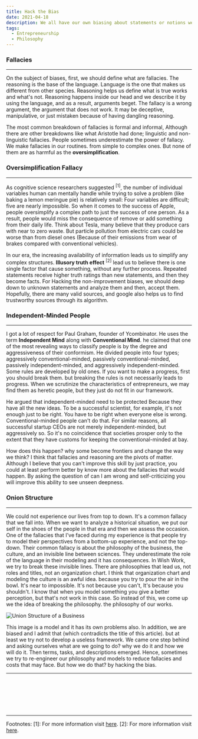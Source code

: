 ```yaml
---
title: Hack the Bias
date: 2021-04-18
description: We all have our own biasing about statements or notions we face. So how should we detect them? are they faulty?
tags:
  - Entrepreneurship
  - Philosophy
---
```


### Fallacies
---
On the subject of biases, first, we should define what are fallacies. The reasoning is the base of the language. Language is the one that makes us different from other
species. Reasoning helps us define what is true works and what's not. Reasoning happens inside our head and we describe it by using the language, and as a result, arguments
beget. The fallacy is a wrong argument, the argument that does not work. It may be deceptive, manipulative, or just mistaken because of having dangling reasoning.

The most common breakdown of fallacies is formal and informal, Although there are other breakdowns like what Aristotle had done; linguistic and non-linguistic fallacies.
People sometimes underestimate the power of fallacy. We make fallacies in our routines. from simple to complex ones. But none of them are as harmful as the <b>oversimplification</b>.

### Oversimplification Fallacy
---
As cognitive science researchers suggested <sup>[1]</sup>,
the number of individual variables human can mentally handle while trying to solve a problem (like baking a lemon meringue pie) is relatively small:
Four variables are difficult; five are nearly impossible. So when it comes to the success of Apple, people oversimplify a complex path to just the success of one person.
As a result, people would miss the consequence of remove or add something from their daily life. Think about Tesla, many believe that they produce cars with near to zero waste. But particle
pollution from electric cars could be worse than from diesel ones (Because of their emissions from wear of brakes compared with conventional vehicles).

In our era, the increasing availability of information leads us to simplify any complex structures. <b>Illusory truth effect</b> <sup>[2]</sup> lead us to believe there is one single
factor that cause something, without any further process. Repeated statements receive higher truth ratings than new statements, and then they become facts. For Hacking the non-improvement biases, we should
deep down to unknown statements and analyze them and then, accept them. Hopefully, there are many valid sources, and google also helps us to find trustworthy sources through its algorithm.


### Independent-Minded People
---
I got a lot of respect for Paul Graham, founder of Ycombinator. He uses the term <b>Independent Mind</b> along with <b>Conventional Mind</b>. he claimed that
one of the most revealing ways to classify people is by the degree and aggressiveness of their conformism. He divided
people into four types; aggressively conventional-minded, passively conventional-minded, passively independent-minded, and aggressively independent-minded.
Some rules are developed by old ones. If you want to
make a progress, first you should break them. but breaking the rules is not necessarily leads to progress. When we scrutinize the characteristics of
entrepreneurs, we may find them as heretic people, but they just do not fit in our framework.

He argued that independent-minded need to be protected
Because they have all the new ideas. To be a successful scientist, for example, it's not enough just to be right.
You have to be right when everyone else is wrong. Conventional-minded people can't do that. For similar reasons,
all successful startup CEOs are not merely independent-minded, but aggressively so. So it's no coincidence that societies prosper
only to the extent that they have customs for keeping the conventional-minded at bay.

How does this happen? why some become frontiers and change the way we think? I think that fallacies and reasoning are the pivots of matter.
Although I believe that you can't improve this skill by just practice, you could at least perform better by know more about the fallacies that would happen.
By asking the question of can I am wrong and self-criticizing you will improve this ability to see unseen deepness.


### Onion Structure
---
We could not experience our lives from top to down. It's a common fallacy that we fall into. When we want to analyze a historical situation, we put
our self in the shoes of the people in that era and then we assess the occasion.
One of the fallacies that I've faced during my experience is that people try to model their perspectives from a bottom-up experience, and not the top-down.
Their common fallacy is about the philosophy of the business, the culture, and an invisible line between sciences. They underestimate the role of the language in their
modeling and it has consequences.
In Wish Work, we try to break these invisible lines. There are philosophies that lead us, not roles and titles, not an organization chart. I think that organization
chart and modeling the culture is an awful idea. because you try to pour the air in the bowl. It's near to impossible. It's not because you can't, It's because you shouldn't.
I know that when you model something you give a better perception, but that's not work in this case.
So instead of this, we come up we the idea of breaking the philosophy. the philosophy of our works.

![Union Structure of a Business](./union-structure.png)

This image is a model and it has its own problems also. In addition, we are biased and I admit that (which contradicts the title of this article). but at least we try not to develop a useless framework. We came
one step behind and asking ourselves what are we going to do? why we do it and how we will do it. Then terms, tasks, and descriptions emerged.
Hence, sometimes we try to re-engineer our philosophy and models to reduce fallacies and costs that may face. But how we do that? by hacking the bias.

---


  <TwitterButton link="https://shirani.me/programming-or-painting"/>
  <LinkedinButton link="https://shirani.me/programming-or-painting"/>


<br/>
<br/>
<br/>
<br/>
<br/>
<hr/>

<Text> Footnotes:
</Text>
<Text>
[1]: For more information visit <a href="https://www.eurekalert.org/pub_releases/2005-03/aps-hmc030805.php" target="_blank">here</a>.
</Text>
<Text>
[2]: For more information visit <a href="https://en.wikipedia.org/wiki/Illusory_truth_effect#:~:text=The%20illusory%20truth%20effect%20(also,be%20correct%20after%20repeated%20exposure.&text=The%20first%20condition%20is%20logical,already%20know%20to%20be%20true." target="_blank">here</a>.
</Text>
